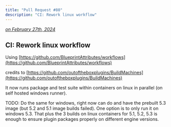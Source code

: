 ```yaml
---
title: "Pull Request #80"
description: "CI: Rework linux workflow"
---
```



*[on February 27th, 2024](https://github.com/BlueprintAttributes/BlueprintAttributes/pull/80)*

## CI: Rework linux workflow

Using [https://github.com/BlueprintAttributes/workflows](https://github.com/BlueprintAttributes/workflows)

credits to [https://github.com/outoftheboxplugins/BuildMachines](https://github.com/outoftheboxplugins/BuildMachines)

It now runs package and test suite within containers on linux in parallel (on self hosted windows runner).

TODO: Do the same for windows, right now can do and have the prebuilt 5.3 image (but 5.2 and 5.1 image builds failed). One option is to only run it on windows 5.3. That plus the 3 builds on linux containers for 5.1, 5.2, 5.3 is enough to ensure plugin packages properly on different engine versions.

